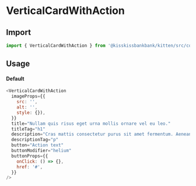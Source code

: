 
<Meta title="Cards" component={VerticalCardWithAction} />

# VerticalCardWithAction

## Import

```js
import { VerticalCardWithAction } from '@kisskissbankbank/kitten/src/components/cards/vertical-card-with-action'
```

## Usage

<Canvas>
  <Story name="VerticalCardWithAction" story={stories.Default} />
</Canvas>

#### Default

```js
<VerticalCardWithAction
  imageProps={{
    src: '',
    alt: '',
    style: {}),
  }}
  title="Nullam quis risus eget urna mollis ornare vel eu leo."
  titleTag="h1"
  description="Cras mattis consectetur purus sit amet fermentum. Aenean eu leo quam. Pellentesque ornare sem lacinia quam venenatis vestibulum. Maecenas sed diam eget risus varius blandit sit amet non magna. Donec ullamcorper nulla non metus auctor fringilla. Lorem ipsum dolor sit amet, consectetur adipiscing elit."
  descriptionTag="p"
  button="Action text"
  buttonModifier="helium"
  buttonProps={{
    onClick: () => {},
    href: '#',
  }}
/>
```

